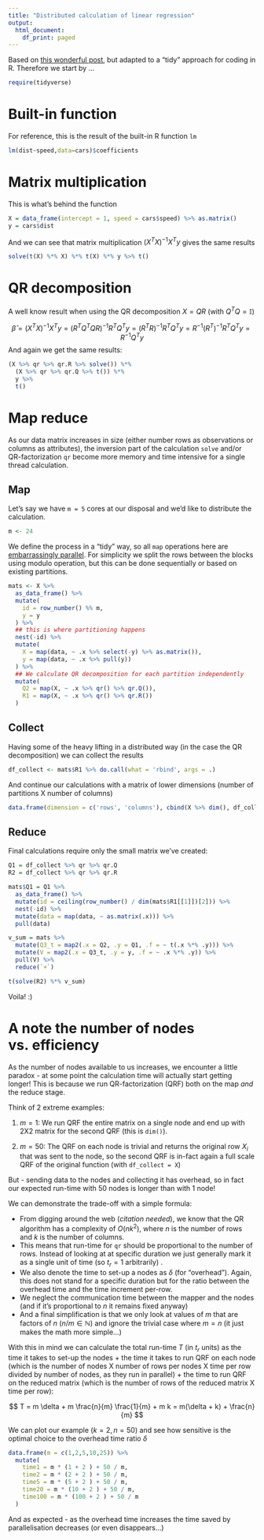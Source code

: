 ```yaml
---
title: "Distributed calculation of linear regression"
output:
  html_document:
    df_print: paged
---
```


Based on [this wonderful post](https://freakonometrics.hypotheses.org/53269), but adapted to a "tidy" approach for coding in R. Therefore we start by ...

```r
require(tidyverse)
```

# Built-in function

For reference, this is the result of the built-in R function `lm`
```r
lm(dist~speed,data=cars)$coefficients
```
# Matrix multiplication
This is what's behind the function 

```r
X = data_frame(intercept = 1, speed = cars$speed) %>% as.matrix()
y = cars$dist
```

And we can see that matrix multiplication $\left( X^{T}X \right)^{-1} X^{T} y$ gives the same results

```r
solve(t(X) %*% X) %*% t(X) %*% y %>% t()
```


# QR decomposition

A well know result when using the QR decomposition $X = QR$ (with $Q^{T} Q = \mathbb{I}$)

$$ \hat{\beta} = \left( X^{T} X \right)^{-1} X^{T} y = \left( R^{T}Q^{T} QR \right)^{-1} R^{T}Q^{T} y = \left( R^{T} R \right)^{-1} R^{T}Q^{T} y = R^{-1} \left( R^{T} \right)^{-1} R^{T} Q^{T} y  = R^{-1} Q^{T} y$$ 
And again we get the same results:

```r
(X %>% qr %>% qr.R %>% solve()) %*% 
  (X %>% qr %>% qr.Q %>% t()) %*% 
  y %>% 
  t()
```

# Map reduce

As our data matrix increases in size (either number rows as observations or columns as attributes), the inversion part of the calculation `solve` and/or QR-factorization `qr` become more memory and time intensive for a single thread calculation.

## Map

Let's say we have `m = 5` cores at our disposal and we'd like to distribute the calculation.

```r
m <- 24
```

We define the process in a "tidy" way, so all `map` operations here are [embarrassingly parallel](https://en.wikipedia.org/wiki/Embarrassingly_parallel). For simplicity we split the rows between the blocks using modulo operation, but this can be done sequentially or based on existing partitions.


```r
mats <- X %>%
  as_data_frame() %>%
  mutate(
    id = row_number() %% m,
    y = y
  ) %>% 
  ## this is where partitioning happens
  nest(-id) %>% 
  mutate(
    X = map(data, ~ .x %>% select(-y) %>% as.matrix()),
    y = map(data, ~ .x %>% pull(y))
  ) %>% 
  ## We calculate QR decomposition for each partition independently
  mutate(
    Q2 = map(X, ~ .x %>% qr() %>% qr.Q()),
    R1 = map(X, ~ .x %>% qr() %>% qr.R())
  )
```

## Collect

Having some of the heavy lifting in a distributed way (in the case the QR decomposition) we can collect the results 

```r
df_collect <- mats$R1 %>% do.call(what = 'rbind', args = .)
```

And continue our calculations with a matrix of lower dimensions (number of partitions X number of columns)


```r
data.frame(dimension = c('rows', 'columns'), cbind(X %>% dim(), df_collect %>% dim()))
```

## Reduce

Final calculations require only the small matrix we've created:

```r
Q1 = df_collect %>% qr %>% qr.Q
R2 = df_collect %>% qr %>% qr.R

mats$Q1 = Q1 %>% 
  as_data_frame() %>% 
  mutate(id = ceiling(row_number() / dim(mats$R1[[1]])[2])) %>% 
  nest(-id) %>% 
  mutate(data = map(data, ~ as.matrix(.x))) %>% 
  pull(data)

v_sum = mats %>% 
  mutate(Q3_t = map2(.x = Q2, .y = Q1, .f = ~ t(.x %*% .y))) %>%
  mutate(V = map2(.x = Q3_t, .y = y, .f = ~ .x %*% .y)) %>% 
  pull(V) %>% 
  reduce(`+`)

t(solve(R2) %*% v_sum)
```

Voila! :)

# A note the number of nodes vs. efficiency 

As the number of nodes available to us increases, we encounter a little paradox - at some point the calculation time will actually start getting longer! This is because we run QR-factorization (QRF) both on the map *and* the reduce stage. 

Think of 2 extreme examples: 

1. $m=1$: We run QRF the entire matrix on a single node and end up with 2X2 matrix for the second QRF (this is `dim()`).

2. $m=50$: The QRF on each node is trivial and returns the original row $X_i$ that was sent to the node, so the second QRF is in-fact again a full scale QRF of the original function (with `df_collect = X`)

But - sending data to the nodes and collecting it has overhead, so in fact our expected run-time with 50 nodes is longer than with 1 node! 

We can demonstrate the trade-off with a simple formula: 

* From digging around the web (_citation needed_), we know that the QR algorithm has a complexity of $O(n k^2)$, where $n$ is the number of rows and $k$ is the number of columns. 
* This means that run-time for `qr` should be proportional to the number of rows. Instead of looking at at specific duration we just generally mark it as a single unit of time (so $t_r = 1$ arbitrarily) .
* We also denote the time to set-up a nodes as $\delta$ (for "overhead"). Again, this does not stand for a specific duration but for the ratio between the overhead time and the time increment per-row.
* We neglect the communication time between the mapper and the nodes (and if it's proportional to $n$ it remains fixed anyway)
* And a final simplification is that we only look at values of $m$ that are factors of $n$ ($n/m \in \mathbb{N}$) and ignore the trivial case where $m = n$ (it just makes the math more simple...)

With this in mind we can calculate the total run-time $T$ (in $t_r$ units) as the time it takes to set-up the nodes + the time it takes to run QRF on each node (which is the number of nodes X number of rows per nodes X time per row divided by number of nodes, as they run in parallel) + the time to run QRF on the reduced matrix (which is the number of rows of the reduced matrix X time per row):

$$ T = m \delta + m \frac{n}{m} \frac{1}{m} + m k = m(\delta + k) + \frac{n}{m} $$ 

We can plot our example ($k = 2, n = 50$) and see how sensitive is the optimal choice to the overhead time ratio $\delta$ 

```r
data.frame(m = c(1,2,5,10,25)) %>% 
  mutate(
    time1 = m * (1 + 2 ) + 50 / m, 
    time2 = m * (2 + 2 ) + 50 / m,
    time5 = m * (5 + 2 ) + 50 / m,
    time20 = m * (10 + 2 ) + 50 / m,
    time100 = m * (100 + 2 ) + 50 / m
  )
```

And as expected - as the overhead time increases the time saved by parallelisation decreases (or even disappears...)
